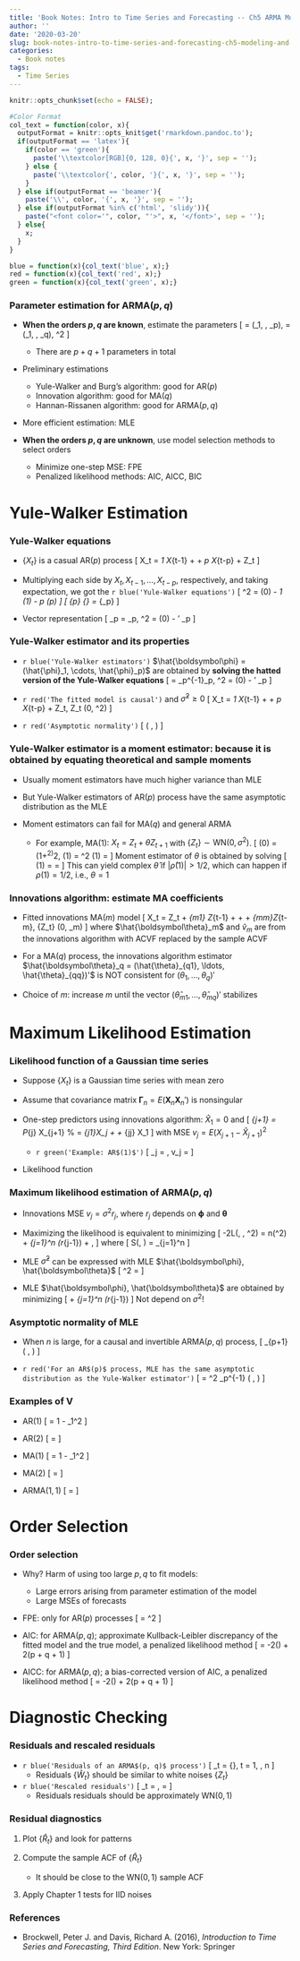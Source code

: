 ```yaml
---
title: 'Book Notes: Intro to Time Series and Forecasting -- Ch5 ARMA Models Estimation and Forecasting'
author: ''
date: '2020-03-20'
slug: book-notes-intro-to-time-series-and-forecasting-ch5-modeling-and-forecasting-with-arma-processes
categories:
  - Book notes
tags:
  - Time Series
---
```


```r
knitr::opts_chunk$set(echo = FALSE);

#Color Format
col_text = function(color, x){
  outputFormat = knitr::opts_knit$get('rmarkdown.pandoc.to');
  if(outputFormat == 'latex'){
    if(color == 'green'){
      paste('\\textcolor[RGB]{0, 128, 0}{', x, '}', sep = '');
    } else {
      paste('\\textcolor{', color, '}{', x, '}', sep = '');
    }
  } else if(outputFormat == 'beamer'){
    paste('\\', color, '{', x, '}', sep = '');
  } else if(outputFormat %in% c('html', 'slidy')){
    paste("<font color='", color, "'>", x, '</font>', sep = '');
  } else{
    x;
  }
}

blue = function(x){col_text('blue', x);}
red = function(x){col_text('red', x);}
green = function(x){col_text('green', x);}
```

### Parameter estimation for ARMA$(p, q)$

* **When the orders $p, q$ are known**, estimate the parameters 
\[
\boldsymbol\phi = (\phi_1, \ldots, \phi_p), \quad
\boldsymbol\theta = (\theta_1, \ldots, \theta_q), \quad 
\sigma^2
\]
    - There are $p+q+1$ parameters in total  

* Preliminary estimations
    - Yule-Walker and Burg's algorithm: good for AR$(p)$
    - Innovation algorithm: good for MA$(q)$
    - Hannan-Rissanen algorithm: good for ARMA$(p, q)$
    
* More efficient estimation: MLE

* **When the orders $p, q$ are unknown**, use model selection methods to 
select orders
    - Minimize one-step MSE: FPE
    - Penalized likelihood methods: AIC, AICC, BIC

# Yule-Walker Estimation

### Yule-Walker equations
* $\{X_t\}$ is a casual AR$(p)$ process
\[
X_t  = \phi_1 X_{t-1} + \cdots + \phi_p X_{t-p} + Z_t
\]

* Multiplying each side by $X_t, X_{t-1}, \ldots, X_{t-p}$, respectively, and taking 
expectation, we got the `r blue('Yule-Walker equations')`
\[
\sigma^2 = \gamma(0) - \phi_1 \gamma(1) - \cdots \phi_p \gamma(p)
\]
\[
\underbrace{\left[
\begin{array}{cccc}
\gamma(0)   & \gamma(1)   & \cdots  &\gamma(p-1)  \\
\gamma(1)   & \gamma(0)   & \cdots  &\gamma(p-2)  \\
\vdots      & \vdots      & \vdots  & \vdots      \\
\gamma(p-1) & \gamma(p-2) & \cdots  &\gamma(0)    \\
\end{array}
\right]}_{\boldsymbol\Gamma_p}
\underbrace{
\left[
\begin{array}{c}
\phi_1  \\
\phi_2  \\
\vdots  \\
\phi_p  \\
\end{array}
\right]}_{\boldsymbol\phi}
=
\underbrace{
\left[
\begin{array}{c}
\gamma(1) \\
\gamma(2) \\
\vdots    \\
\gamma(p) \\
\end{array}
\right]}_{\boldsymbol\gamma_p}
\]

* Vector representation 
\[
\boldsymbol\Gamma_p \boldsymbol\phi = \boldsymbol\gamma_p, \quad
\sigma^2 = \gamma(0) - \boldsymbol\phi' \boldsymbol\gamma_p
\]

### Yule-Walker estimator and its properties

* `r blue('Yule-Walker estimators')` $\hat{\boldsymbol\phi} = 
  (\hat{\phi}_1, \cdots, \hat{\phi}_p)$ are obtained by 
  **solving the hatted version of the Yule-Walker equations**
  \[
  \hat{\boldsymbol\phi} = \hat{\boldsymbol\Gamma}_p^{-1}\hat{\boldsymbol\gamma}_p,
  \quad
  \hat{\sigma}^2 = \hat{\gamma}(0) - \hat{\boldsymbol\phi}' \hat{\boldsymbol\gamma}_p
  \]
  
* `r red('The fitted model is causal')` and $\hat{\sigma}^2 \geq 0$
\[
X_t  = \hat{\phi}_1 X_{t-1} + \cdots + \hat{\phi}_p X_{t-p} + Z_t, \quad
Z_t \sim \textrm{WN}(0, \hat{\sigma}^2)
\]

* `r red('Asymptotic normality')`
\[
\hat{\boldsymbol\phi} \stackrel{\cdot}{\sim} \textrm{N}\left( 
  \boldsymbol\phi, \frac{\sigma^2 \boldsymbol\Gamma_p^{-1}}{n}\right)
\]

### Yule-Walker estimator is a moment estimator: because it is obtained by equating theoretical and sample moments
 
* Usually moment estimators have much higher variance than MLE

* But Yule-Walker estimators of AR$(p)$ process have the same asymptotic 
  distribution as the MLE
  
* Moment estimators can fail for MA$(q)$ and general ARMA 

    - For example, MA$(1)$: $X_t = Z_t + \theta Z_{t+1}$ with 
      $\{Z_t\}\sim \textrm{WN} (0, \sigma^2)$. 
      \[
      \gamma(0) = (1+\theta^2)\sigma^2, \quad
      \gamma(1) = \theta \sigma^2 \quad \Longrightarrow \quad
      \rho(1) = \frac{\theta}{1+\theta^2}
      \]
      Moment estimator of $\theta$ is obtained by solving
      \[
      \hat{\rho}(1) = \frac{\hat{\theta}}{1+\hat{\theta}^2}
      \quad \Longrightarrow \quad
      \hat{\theta} = \frac{1 \pm \sqrt{1 - 4 \hat{\rho}(1)^2}}{2 \hat{\rho}(1)}
      \]
      This can yield complex $\hat{\theta}$ if $|\hat{\rho}(1)| > 1/2$, which
      can happen if $\rho(1) = 1/2$, i.e., $\theta = 1$
      
### Innovations algorithm: estimate MA coefficients

* Fitted innovations MA$(m)$ model
\[
X_t = Z_t + \hat{\theta}_{m1} Z_{t-1} + \cdots + \cdots + \hat{\theta}_{mm}Z_{t-m},
\quad \{Z_t\} \sim \textrm{WN}(0, \hat{v}_m)
\]
where $\hat{\boldsymbol\theta}_m$ and $\hat{v}_m$ are from the innovations algorithm 
with ACVF replaced by the sample ACVF

* For a MA$(q)$ process, the innovations algorithm estimator 
  $\hat{\boldsymbol\theta}_q = (\hat{\theta}_{q1}, \ldots, \hat{\theta}_{qq})'$
  is NOT consistent for $(\theta_1, \ldots, \theta_q)'$
  
* Choice of $m$: increase $m$ until the vector 
  $(\hat{\theta}_{m1}, \ldots, \hat{\theta}_{mq})'$ stabilizes
  

# Maximum Likelihood Estimation

### Likelihood function of a Gaussian time series

* Suppose $\{X_t\}$ is a Gaussian time series with mean zero 

* Assume that covariance matrix $\boldsymbol\Gamma_n = E(\mathbf{X}_n \mathbf{X}_n')$ 
  is nonsingular
  
* One-step predictors using innovations algorithm: $\hat{X}_1 = 0$ and
\[
\hat{X}_{j+1} = P_{j} X_{j+1} % =  \phi_{j1}X_j + \ldots + \phi_{jj} X_1 
\]
with MSE $v_j  = E\left(X_{j+1} - \hat{X}_{j+1}\right)^2$
 
    - `r green('Example: AR$(1)$')`
      \[
      \hat{X}_j = 
        \begin{cases}
        0, & j = 1 \\
        \phi \hat{X}_{j-1}  & j \geq 2
        \end{cases},
        \quad 
      v_j = 
        \begin{cases}
        \frac{\sigma^2}{1-\phi^2}, & j = 0 \\
        \sigma^2  & j \geq 1
        \end{cases}
      \]

* Likelihood function
\begin{align*}
L & \propto \left| \boldsymbol\Gamma_n \right|^{-1/2}
    \exp \left( -\frac{1}{2} \mathbf{X}_n' \boldsymbol\Gamma_n^{-1}
    \mathbf{X}_n\right)\\
  & = \left( v_0 v_1 \cdots v_{n-1} \right)^{-1/2}
    \exp \left[ -\frac{1}{2} \sum_{j=1}^n \frac{(X_j - \hat{X}_j)^2}{v_{j-1}}\right]
\end{align*}

### Maximum likelihood estimation of ARMA$(p, q)$

* Innovations MSE $v_j = \sigma^2 r_j$, where $r_j$ depends on $\boldsymbol\phi$
  and $\boldsymbol\theta$
  
* Maximizing the likelihood is equivalent to minimizing
\[
-2\log L(\boldsymbol\phi, \boldsymbol\theta, \sigma^2) 
= n\log(\sigma^2) + \sum_{j=1}^n \log(r_{j-1}) + 
  \frac{S(\boldsymbol\phi, \boldsymbol\theta)}{\sigma^2},
\]
where
\[ 
S(\boldsymbol\phi, \boldsymbol\theta) = \sum_{j=1}^n 
  \frac{(X_j - \hat{X}_j)^2}{r_{j-1}}
\]

* MLE $\hat{\sigma}^2$ can be expressed with MLE 
  $\hat{\boldsymbol\phi}, \hat{\boldsymbol\theta}$
\[
\hat{\sigma}^2 = 
  \frac{S\left(\hat{\boldsymbol\phi}, \hat{\boldsymbol\theta}\right)}{n}
\]

* MLE $\hat{\boldsymbol\phi}, \hat{\boldsymbol\theta}$ are obtained by
minimizing 
\[
\log\left[ \frac{S(\boldsymbol\phi, \boldsymbol\theta)}{n} \right]+ \frac{1}{n} \sum_{j=1}^n \log(r_{j-1})
\]
Not depend on $\sigma^2$!

### Asymptotic normality of MLE

* When $n$ is large, for a causal and invertible ARMA$(p, q)$ process,
\[
\left[
\begin{array}{c}
\hat{\boldsymbol\phi}\\
\hat{\boldsymbol\theta}
\end{array}
\right]
\stackrel{\cdot}{\sim}\textrm{N}_{p+1}
\left(
\left[
\begin{array}{c}
\hat{\boldsymbol\phi}\\
\hat{\boldsymbol\theta}
\end{array}
\right], 
\frac{\mathbf{V}}{n}
\right)
\]

* `r red('For an AR$(p)$ process, MLE has the same asymptotic distribution as
the Yule-Walker estimator')`
\[
\mathbf{V} = \sigma^2 \boldsymbol\Gamma_p^{-1} \quad \Longrightarrow \quad
\hat{\boldsymbol\phi} \stackrel{\cdot}{\sim} \textrm{N}\left( 
  \boldsymbol\phi, \frac{\sigma^2 \boldsymbol\Gamma_p^{-1}}{n}\right)
\]

### Examples of $\mathbf{V}$

* AR$(1)$
\[
\mathbf{V} = 1 - \phi_1^2
\]

* AR$(2)$
\[
\mathbf{V} = 
\left[
\begin{array}{cc}
1 - \phi_2^2        & -\phi_1(1 + \phi_2)\\
-\phi_1(1 + \phi_2) & 1 - \phi_2^2\\
\end{array}
\right]
\]

* MA$(1)$
\[
\mathbf{V} = 1 - \theta_1^2
\]

* MA$(2)$
\[
\mathbf{V} = 
\left[
\begin{array}{cc}
1 - \theta_2^2        & \theta_1(1 - \theta_2)\\
\theta_1(1 - \theta_2)& 1 - \theta_2^2\\
\end{array}
\right]
\]

* ARMA$(1,1)$
\[
\mathbf{V} = 
\frac{1 + \phi \theta}{(\phi + \theta)^2}
\left[
\begin{array}{cc}
(1 - \phi^2)(1 + \phi \theta)   & -(1 - \theta^2)(1 - \phi^2)   \\
-(1 - \theta^2)(1 - \phi^2)     & (1 - \phi^2)(1 + \phi \theta) \\
\end{array}
\right]
\]


# Order Selection

### Order selection

* Why? Harm of using too large $p, q$ to fit models: 

    - Large errors arising from parameter estimation of the model
    - Large MSEs of forecasts
    
* FPE: only for AR$(p)$ processes
\[
\text{FPE} = \hat{\sigma}^2 \frac{n+p}{n-p}
\]
    
* AIC: for ARMA$(p, q)$; approximate Kullback-Leibler discrepancy of the fitted 
  model and the true model, a penalized likelihood method
\[
\text{AIC} = -2\log (\hat{L}) + 2(p + q + 1)
\]

* AICC: for ARMA$(p, q)$; a bias-corrected version of AIC, a penalized likelihood method
\[
\text{AICC} = -2\log (\hat{L}) + 2(p + q + 1) \cdot \frac{n}{n-p-q-2}
\]

# Diagnostic Checking

### Residuals and rescaled residuals 

* `r blue('Residuals of an ARMA$(p, q)$ process')`
\[
\hat{W}_t = \frac{X_t - \hat{X}_t\left(\hat{\boldsymbol\phi}, 
  \hat{\boldsymbol\theta}\right)}
  {\sqrt{r_{t-1}\left(\hat{\boldsymbol\phi}, 
  \hat{\boldsymbol\theta}\right)}}, \quad t = 1, \ldots, n
\]
    - Residuals $\{\hat{W}_t\}$ should be similar to white noises $\{Z_t\}$

* `r blue('Rescaled residuals')`
\[
\hat{R}_t = \frac{\hat{W}_t}{\hat{\sigma}}, \quad
\hat{\sigma} = \sqrt{\frac{\sum_{t=1}^n \hat{W}_t^2}{n}}
\]
    - Residuals residuals should be approximately $\textrm{WN}(0, 1)$
    
### Residual diagnostics

1. Plot $\{\hat{R}_t\}$ and look for patterns

2. Compute the sample ACF of $\{\hat{R}_t\}$
    - It should be close to the $\textrm{WN}(0, 1)$ sample ACF
  
3. Apply Chapter 1 tests for IID noises

### References

* Brockwell, Peter J. and Davis, Richard A. (2016), *Introduction to Time Series and Forecasting, Third Edition*. New York: Springer

